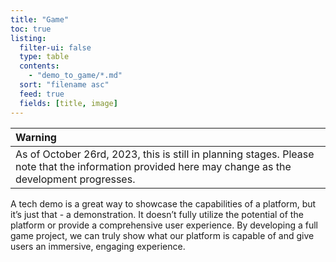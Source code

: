 ```yaml
---
title: "Game"
toc: true
listing:
  filter-ui: false
  type: table
  contents:
    - "demo_to_game/*.md"
  sort: "filename asc"
  feed: true
  fields: [title, image]
---
```


| Warning                                                                                                                                              |
| :--------------------------------------------------------------------------------------------------------------------------------------------------- |
| As of October 26rd, 2023, this is still in planning stages. Please note that the information provided here may change as the development progresses. |

A tech demo is a great way to showcase the capabilities of a platform, but it's just that - a demonstration. It doesn't fully utilize the potential of the platform or provide a comprehensive user experience. By developing a full game project, we can truly show what our platform is capable of and give users an immersive, engaging experience.
